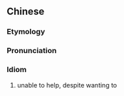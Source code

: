 {{also|爱莫能助}}
==Chinese==
{{zh-forms|s=爱莫能助}}

===Etymology===
{{rfe|lang=zh}}

===Pronunciation===
{{zh-pron
|m=ài mò néng zhù
|c=oi3 mok6 nang4 zo6
|cat=id
}}

===Idiom===
{{zh-idiom}}

# unable to help, despite wanting to